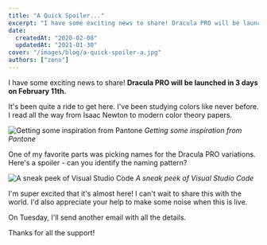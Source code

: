 ```yaml
---
title: "A Quick Spoiler..."
excerpt: "I have some exciting news to share! Dracula PRO will be launched in 3 days on February 11th. It's been quite a ride to get here. I've been studying colors like never before."
date:
  createdAt: "2020-02-08"
  updatedAt: "2021-01-30"
cover: "/images/blog/a-quick-spoiler-a.jpg"
authors: ["zeno"]
---
```


I have some exciting news to share!
**Dracula PRO will be launched in 3 days on February 11th.**

It's been quite a ride to get here. I've been studying colors like never before.
I read all the way from Isaac Newton to modern color theory papers.

![Getting some inspiration from Pantone](/images/blog/a-quick-spoiler-a.jpg)
_Getting some inspiration from Pantone_

One of my favorite parts was picking names for the Dracula PRO variations.
Here's a spoiler - can you identify the naming pattern?

![A sneak peek of Visual Studio Code](/images/blog/a-quick-spoiler-b.png)
_A sneak peek of Visual Studio Code_

I'm super excited that it's almost here! I can't wait to share this with the world.
I'd also appreciate your help to make some noise when this is live.

On Tuesday, I'll send another email with all the details.

Thanks for all the support!
